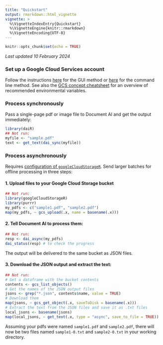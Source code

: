```yaml
---
title: "Quickstart"
output: rmarkdown::html_vignette
vignette: >
  %\VignetteIndexEntry{Quickstart}
  %\VignetteEngine{knitr::rmarkdown}
  %\VignetteEncoding{UTF-8}
---
```


```r
knitr::opts_chunk$set(echo = TRUE)
```

*Last updated 10 February 2024*
\

### Set up a Google Cloud Services account

Follow the instructions [here](https://dair.info/articles/configuration.html) for the GUI method or [here](https://dair.info/articles/gcs_cli.html) for the command line method. See also the [GCS concept cheatsheet](https://dair.info/articles/cheatsheet.html) for an overview of recommended environmental variables.

### Process synchronously

Pass a single-page pdf or image file to Document AI and get the output immediately:

```r
library(daiR)
## Not run:
myfile <- "sample.pdf"
text <- get_text(dai_sync(myfile))
```

### Process asynchronously 

Requires [configuration of `googleCloudStorageR`](https://dair.info/articles/gcs_storage.html). Send larger batches for offline processing in three steps:

#### 1. Upload files to your Google Cloud Storage bucket

```r
## Not run:
library(googleCloudStorageR)
library(purrr)
my_pdfs <- c("sample1.pdf", "sample2.pdf")
map(my_pdfs, ~ gcs_upload(.x, name = basename(.x)))
```

#### 2. Tell Document AI to process them:

```r
## Not run:
resp <- dai_async(my_pdfs)
dai_status(resp) # to check the progress
```

The output will be delivered to the same bucket as JSON files.

#### 3. Download the JSON output and extract the text:

```r
## Not run:
# Get a dataframe with the bucket contents
contents <- gcs_list_objects()
# Get the names of the JSON output files
jsons <- grep("*.json", contents$name, value = TRUE)
# Download them 
map(jsons, ~ gcs_get_object(.x, saveToDisk = basename(.x)))
# Extract the text from the JSON files and save it as .txt files
local_jsons <- basename(jsons)
map(local_jsons, ~ get_text(.x, type = "async", save_to_file = TRUE))
```

Assuming your pdfs were named `sample1.pdf` and `sample2.pdf`, there will now be two files named `sample1-0.txt` and `sample2-0.txt` in your working directory.